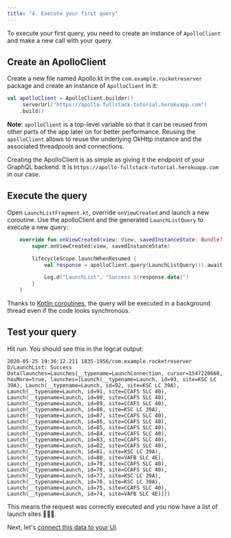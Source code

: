 ```yaml
---
title: "4. Execute your first query"
---
```


To execute your first query, you need to create an instance of `ApolloClient` and make a new call with your query.

## Create an ApolloClient

Create a new file named Apollo.kt in the `com.example.rocketreserver` package and create an instance of `ApolloClient` in it:

```kotlin:title=app/src/main/java/com/example/rocketreserver/Apollo.kt
val apolloClient = ApolloClient.builder()
    .serverUrl("https://apollo-fullstack-tutorial.herokuapp.com")
    .build()
```

**Note**: `apolloClient` is a top-level variable so that it can be reused from other parts of the app later on for better performance. Reusing the `apolloClient` allows to reuse the underlying OkHttp instance and the associated threadpools and connections.

Creating the ApolloClient is as simple as giving it the endpoint of your GraphQL backend. It is `https://apollo-fullstack-tutorial.herokuapp.com` in our case.

## Execute the query

Open `LaunchListFragment.kt`, override `onViewCreated` and launch a new coroutine. Use the apolloClient and the generated `LaunchListQuery` to execute a new query:

```kotlin:title=app/src/main/java/com/example/rocketreserver/LaunchListFragment.kt
    override fun onViewCreated(view: View, savedInstanceState: Bundle?) {
        super.onViewCreated(view, savedInstanceState)

        lifecycleScope.launchWhenResumed {
            val response = apolloClient.query(LaunchListQuery()).await()

            Log.d("LaunchList", "Success ${response.data}")
        }
    }
```

Thanks to [Kotlin coroutines](https://kotlinlang.org/docs/reference/coroutines-overview.html), the query will be executed in a background thread even if the code looks synchronous.

## Test your query

Hit run. You should see this in the logcat output:

```plain:title=(logcat)
2020-05-25 19:36:12.211 1835-1956/com.example.rocketreserver D/LaunchList: Success Data(launches=Launches(__typename=LaunchConnection, cursor=1547220660, hasMore=true, launches=[Launch(__typename=Launch, id=93, site=KSC LC 39A), Launch(__typename=Launch, id=92, site=KSC LC 39A), Launch(__typename=Launch, id=91, site=CCAFS SLC 40), Launch(__typename=Launch, id=90, site=CCAFS SLC 40), Launch(__typename=Launch, id=89, site=CCAFS SLC 40), Launch(__typename=Launch, id=88, site=KSC LC 39A), Launch(__typename=Launch, id=87, site=CCAFS SLC 40), Launch(__typename=Launch, id=86, site=CCAFS SLC 40), Launch(__typename=Launch, id=85, site=CCAFS SLC 40), Launch(__typename=Launch, id=84, site=CCAFS SLC 40), Launch(__typename=Launch, id=83, site=CCAFS SLC 40), Launch(__typename=Launch, id=82, site=CCAFS SLC 40), Launch(__typename=Launch, id=81, site=KSC LC 39A), Launch(__typename=Launch, id=80, site=VAFB SLC 4E), Launch(__typename=Launch, id=79, site=CCAFS SLC 40), Launch(__typename=Launch, id=78, site=CCAFS SLC 40), Launch(__typename=Launch, id=77, site=KSC LC 39A), Launch(__typename=Launch, id=76, site=KSC LC 39A), Launch(__typename=Launch, id=75, site=CCAFS SLC 40), Launch(__typename=Launch, id=74, site=VAFB SLC 4E)]))
```

This means the request was correctly executed and you now have a list of launch sites 🚀🚀🚀.

Next, let's [connect this data to your UI](05-connect-queries-to-your-ui).
